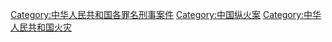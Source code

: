 [[Category:中华人民共和国各罪名刑事案件|Category:中华人民共和国各罪名刑事案件]]
[[Category:中国纵火案|Category:中国纵火案]]
[[Category:中华人民共和国火灾|Category:中华人民共和国火灾]]